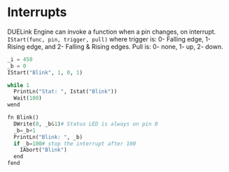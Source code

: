 
# Interrupts

DUELink Engine can invoke a function when a pin changes, on interrupt. `IStart(func, pin, trigger, pull)` where trigger is: 0- Falling edge, 1- Rising edge, and 2- Falling & Rising edges. Pull is: 0- none, 1- up, 2- down.


```py
_i = 450
_b = 0
IStart("Blink", 1, 0, 1)

while 1
  PrintLn("Stat: ", Istat("Blink"))
  Wait(100)
wend

fn Blink()
  DWrite(0, _b&1)# Status LED is always on pin 0
  _b=_b+1
  PrintLn("Blink: ", _b)
  if _b=100# stop the interrupt after 100
    IAbort("Blink")
  end
fend
```